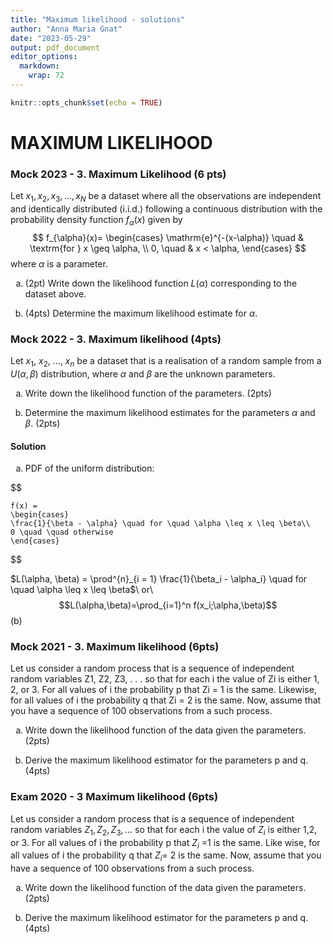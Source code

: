 ---
title: "Maximum likelihood - solutions"
author: "Anna Maria Gnat"
date: "2023-05-29"
output: pdf_document
editor_options: 
  markdown: 
    wrap: 72
---

```{r setup, include=FALSE}
knitr::opts_chunk$set(echo = TRUE)
```

# MAXIMUM LIKELIHOOD

### Mock 2023 - 3. Maximum Likelihood (6 pts)

Let $x_1, x_2, x_3, \ldots, x_N$ be a dataset where all the observations
are independent and identically distributed (i.i.d.) following a
continuous distribution with the probability density function
$f_\alpha(x)$ given by $$
  f_{\alpha}(x)= \begin{cases} \mathrm{e}^{-(x-\alpha)} \quad  & \textrm{for } x \geq \alpha, \\
  0, \quad & x < \alpha,
  \end{cases}
$$ where $\alpha$ is a parameter.

(a) (2pt) Write down the likelihood function $L(\alpha)$ corresponding
    to the dataset above.

(b) (4pts) Determine the maximum likelihood estimate for $\alpha$.

### Mock 2022 - 3. Maximum likelihood (4pts)

Let $x_1$, $x_2$, $\ldots$, $x_n$ be a dataset that is a realisation of
a random sample from a $U(\alpha,\beta)$ distribution, where $\alpha$
and $\beta$ are the unknown parameters.

(a) Write down the likelihood function of the parameters. (2pts)

(b) Determine the maximum likelihood estimates for the parameters
    $\alpha$ and $\beta$. (2pts)

#### Solution

(a) PDF of the uniform distribution:

\$\$

```         
f(x) = 
\begin{cases}
\frac{1}{\beta - \alpha} \quad for \quad \alpha \leq x \leq \beta\\
0 \quad \quad otherwise
\end{cases}
```

\$\$

$L(\alpha, \beta) = \prod^{n}_{i = 1} \frac{1}{\beta_i - \alpha_i} \quad for \quad \alpha \leq x \leq \beta$\\
or\\
$$L(\alpha,\beta)=\prod_{i=1}^n f(x_i;\alpha,\beta)$$
(b) 



### Mock 2021 - 3. Maximum likelihood (6pts)

Let us consider a random process that is a sequence of independent
random variables Z1, Z2, Z3, . . . so that for each i the value of Zi is
either 1, 2, or 3. For all values of i the probability p that Zi = 1 is
the same. Likewise, for all values of i the probability q that Zi = 2 is
the same. Now, assume that you have a sequence of 100 observations from
a such process.

(a) Write down the likelihood function of the data given the parameters.
    (2pts)

(b) Derive the maximum likelihood estimator for the parameters p and q.
    (4pts)

### Exam 2020 - 3 Maximum likelihood (6pts)

Let us consider a random process that is a sequence of independent
random variables $Z_1, Z_2, Z_3, ...$ so that for each i the value of
$Z_i$ is either 1,2, or 3. For all values of i the probability p that
$Z_i$ =1 is the same. Like wise, for all values of i the probability q
that $Z_i$= 2 is the same. Now, assume that you have a sequence of 100
observations from a such process.

(a) Write down the likelihood function of the data given the parameters.
    (2pts)

(b) Derive the maximum likelihood estimator for the parameters p and q.
    (4pts)
